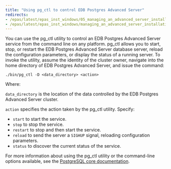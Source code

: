 ```yaml
---
title: "Using pg_ctl to control EDB Postgres Advanced Server"
redirects:
- /epas/latest/epas_inst_windows/05_managing_an_advanced_server_installation/02_using_pg_ctl_to_control_advanced_server/
- /epas/latest/epas_inst_windows/managing_an_advanced_server_installation/using_pg_ctl_to_control_advanced_server/
---
```


<div id="using_pg_ctl_to_control_advanced_server" class="registered_link"></div>

You can use the pg_ctl utility to control an EDB Postgres Advanced Server service from the command line on any platform. pg_ctl allows you to start, stop, or restart the EDB Postgres Advanced Server database server, reload the configuration parameters, or display the status of a running server. To invoke the utility, assume the identity of the cluster owner, navigate into the home directory of EDB Postgres Advanced Server, and issue the command:

```text
./bin/pg_ctl -D <data_directory> <action>
```

Where:

`data_directory` is the location of the data controlled by the EDB Postgres Advanced Server cluster.

`action` specifies the action taken by the pg_ctl utility. Specify:

-   `start` to start the service.
-   `stop` to stop the service.
-   `restart` to stop and then start the service.
-   `reload` to send the server a `SIGHUP` signal, reloading configuration parameters.
-   `status` to discover the current status of the service.

For more information about using the pg_ctl utility or the command-line options available, see the [PostgreSQL core documentation](https://www.postgresql.org/docs/current/static/app-pg-ctl.html).
